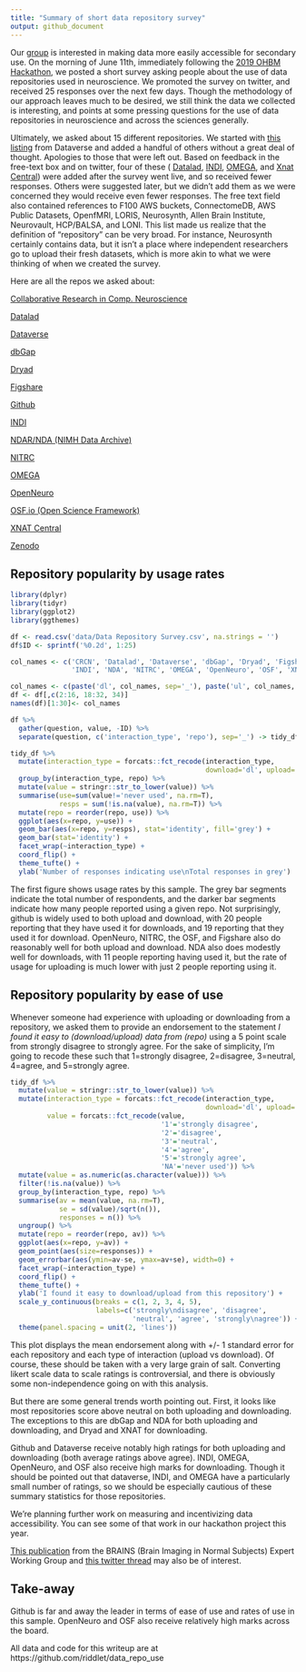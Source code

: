 ```yaml
---
title: "Summary of short data repository survey"
output: github_document
---
```


Our [group](http://cmn.nimh.nih.gov/dsst) is interested in making data more easily accessible for secondary use. On the morning of June 11th, immediately following the [2019 OHBM Hackathon](https://ohbm.github.io/hackathon2019/), we posted a short survey asking people about the use of data repositories used in neuroscience. We promoted the survey on twitter, and received 25 responses over the next few days. Though the methodology of our approach leaves much to be desired, we still think the data we collected is interesting, and points at some pressing questions for the use of data repositories in neuroscience and across the sciences generally.

Ultimately, we asked about 15 different repositories. We started with [this listing](https://dataverse.org/blog/comparative-review-various-data-repositories) from Dataverse and added a handful of others without a great deal of thought. Apologies to those that were left out. Based on feedback in the free-text box and on twitter, four of these ( [Datalad](http://datasets.datalad.org), [INDI](http://fcon_1000.projects.nitrc.org), [OMEGA](https://www.mcgill.ca/bic/resources/omega), and [Xnat Central](https://central.xnat.org/)) were added after the survey went live, and so received fewer responses. Others were suggested later, but we didn't add them as we were concerned they would receive even fewer responses. The free text field also contained references to F100 AWS buckets, ConnectomeDB, AWS Public Datasets, OpenfMRI, LORIS, Neurosynth, Allen Brain Institute, Neurovault, HCP/BALSA, and LONI. This list made us realize that the definition of "repository" can be very broad. For instance, Neurosynth certainly contains data, but it isn't a place where independent researchers go to upload their fresh datasets, which is more akin to what we were thinking of when we created the survey.

Here are all the repos we asked about:

[Collaborative Research in Comp. Neuroscience](https://crcns.org)

[Datalad](http://datasets.datalad.org)

[Dataverse](https://dataverse.org/)

[dbGap](https://www.ncbi.nlm.nih.gov/gap/)

[Dryad](https://datadryad.org/)

[Figshare](https://figshare.com/)

[Github](https://github.com/)

[INDI](http://fcon_1000.projects.nitrc.org)

[NDAR/NDA (NIMH Data Archive)](https://nda.nih.gov/)

[NITRC](http://nitrc.org)

[OMEGA](https://www.mcgill.ca/bic/resources/omega)

[OpenNeuro](https://openneuro.org/)

[OSF.io (Open Science Framework)](http://osf.io)

[XNAT Central](https://central.xnat.org/)

[Zenodo](http://www.zenodo.org)

## Repository popularity by usage rates

```r
library(dplyr)
library(tidyr)
library(ggplot2)
library(ggthemes)

df <- read.csv('data/Data Repository Survey.csv', na.strings = '')
df$ID <- sprintf('%0.2d', 1:25)

col_names <- c('CRCN', 'Datalad', 'Dataverse', 'dbGap', 'Dryad', 'Figshare', 'Github',
               'INDI', 'NDA', 'NITRC', 'OMEGA', 'OpenNeuro', 'OSF', 'XNAT', 'Zenodo')

col_names <- c(paste('dl', col_names, sep='_'), paste('ul', col_names, sep='_'))
df <- df[,c(2:16, 18:32, 34)]
names(df)[1:30]<- col_names

df %>%
  gather(question, value, -ID) %>%
  separate(question, c('interaction_type', 'repo'), sep='_') -> tidy_df

tidy_df %>%
  mutate(interaction_type = forcats::fct_recode(interaction_type, 
                                                download='dl', upload='ul' )) %>%
  group_by(interaction_type, repo) %>%
  mutate(value = stringr::str_to_lower(value)) %>%
  summarise(use=sum(value!='never used', na.rm=T),
            resps = sum(!is.na(value), na.rm=T)) %>%
  mutate(repo = reorder(repo, use)) %>%
  ggplot(aes(x=repo, y=use)) +
  geom_bar(aes(x=repo, y=resps), stat='identity', fill='grey') + 
  geom_bar(stat='identity') +
  facet_wrap(~interaction_type) +
  coord_flip() +
  theme_tufte() +
  ylab('Number of responses indicating use\nTotal responses in grey')
```

The first figure shows usage rates by this sample. The grey bar segments indicate the total number of respondents, and the darker bar segments indicate how many people reported using a given repo. Not surprisingly, github is widely used to both upload and download, with 20 people reporting that they have used it for downloads, and 19 reporting that they used it for download. OpenNeuro, NITRC, the OSF, and Figshare also do reasonably well for both upload and download. NDA also does modestly well for downloads, with 11 people reporting having used it, but the rate of usage for uploading is much lower with just 2 people reporting using it.

## Repository popularity by ease of use

Whenever someone had experience with uploading or downloading from a repository, we asked them to provide an endorsement to the statement *I found it easy to (download/upload) data from (repo)* using a 5 point scale from strongly disagree to strongly agree. For the sake of simplicity, I'm going to recode these such that 1=strongly disagree, 2=disagree, 3=neutral, 4=agree, and 5=strongly agree.


```r
tidy_df %>%
  mutate(value = stringr::str_to_lower(value)) %>%
  mutate(interaction_type = forcats::fct_recode(interaction_type, 
                                                download='dl', upload='ul' ),
         value = forcats::fct_recode(value,
                                     '1'='strongly disagree',
                                     '2'='disagree',
                                     '3'='neutral',
                                     '4'='agree',
                                     '5'='strongly agree',
                                     'NA'='never used')) %>%
  mutate(value = as.numeric(as.character(value))) %>%
  filter(!is.na(value)) %>%
  group_by(interaction_type, repo) %>%
  summarise(av = mean(value, na.rm=T),
            se = sd(value)/sqrt(n()),
            responses = n()) %>%
  ungroup() %>%
  mutate(repo = reorder(repo, av)) %>%
  ggplot(aes(x=repo, y=av)) +
  geom_point(aes(size=responses)) + 
  geom_errorbar(aes(ymin=av-se, ymax=av+se), width=0) + 
  facet_wrap(~interaction_type) +
  coord_flip() +
  theme_tufte() +
  ylab('I found it easy to download/upload from this repository') +
  scale_y_continuous(breaks = c(1, 2, 3, 4, 5),
                     labels=c('strongly\ndisagree', 'disagree', 
                              'neutral', 'agree', 'strongly\nagree')) +
  theme(panel.spacing = unit(2, 'lines'))
```

This plot displays the mean endorsement along with +/- 1 standard error for each repository and each type of interaction (upload vs download). Of course, these should be taken with a very large grain of salt. Converting likert scale data to scale ratings is controversial, and there is obviously some non-independence going on with this analysis. 

But there are some general trends worth pointing out. First, it looks like most repositories score above neutral on both uploading and downloading. The exceptions to this are dbGap and NDA for both uploading and downloading, and Dryad and XNAT for downloading.

Github and Dataverse receive notably high ratings for both uploading and downloading (both average ratings above agree). INDI, OMEGA, OpenNeuro, and OSF also receive high marks for downloading. Though it should be pointed out that dataverse, INDI, and OMEGA have a particularly small number of ratings, so we should be especially cautious of these summary statistics for those repositories.

We're planning further work on measuring and incentivizing data accessibility. You can see some of that work in our hackathon project this year.

[This publication](https://doi.org/10.1016/j.neuroimage.2017.02.030) from the BRAINS (Brain Imaging in Normal Subjects) Expert Working Group and [this twitter thread](https://twitter.com/damadam/status/1138428388102877185) may also be of interest.

## Take-away
Github is far and away the leader in terms of ease of use and rates of use in this sample. OpenNeuro and OSF also receive relatively high marks across the board.

All data and code for this writeup are at https://github.com/riddlet/data_repo_use

